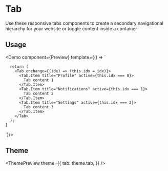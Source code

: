 
<Meta
  title="Tab"
  description="These are system-generated notifications with a high degree of criticality. They should be used when the system is unstable or there is a risk of loss of data or access to resources."
/>

# Tab

Use these responsive tabs components to create a secondary navigational hierarchy for your website or toggle content inside a container

## Usage

<Demo
  component={Preview}
  template={() => `

      return (
        <Tab onchange={(idx) => (this.idx = idx)}>
          <Tab.Item title="Profile" active={this.idx === 0}>
            Tab content 1
          </Tab.Item>
          <Tab.Item title="Notifications" active={this.idx === 1}>
            Tab content 2
          </Tab.Item>
          <Tab.Item title="Settings" active={this.idx === 2}>
            Tab content 3
          </Tab.Item>
        </Tab>
      );
    }

`}/>

## Theme

<ThemePreview
  theme={{
    tab: theme.tab,
  }}
/>
